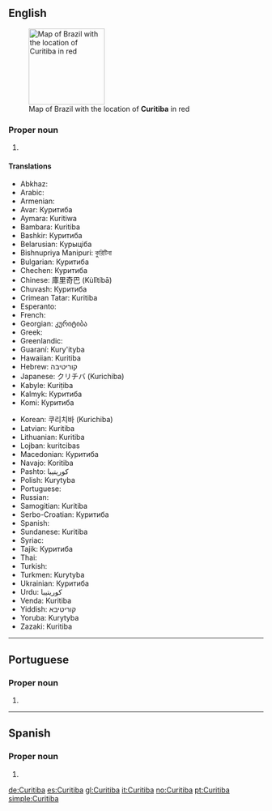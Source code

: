 ==English==
{{wikipedia}}
[[Image:Curitiba in Brazil.png|150px|right|thumb|Map of Brazil with the location of '''Curitiba''' in red]]

===Proper noun===
{{en-proper noun}}

# {{place:capital of Paraná, Brazil|en}}

====Translations====
{{trans-top|State capital of Paraná}}
* Abkhaz: {{t|ab|Цуритиба}}
* Arabic: {{t|ar|كوريتيبا}}
* Armenian: {{t|hy|Կուրիտիբա}}
* Avar: Куритиба
* Aymara: Kuritiwa
* Bambara: Kuritiba
* Bashkir: Куритиба
* Belarusian: Курыціба
* Bishnupriya Manipuri: কুরিটিবা
* Bulgarian: Куритиба
* Chechen: Куритиба
* Chinese: 庫里奇巴 (Kùlǐtíbā)
* Chuvash: Куритиба
* Crimean Tatar: Kuritiba
* Esperanto: {{t|eo|Kuritibo}}
* French: {{t|fr|Curitiba}}
* Georgian: კურიტიბა
* Greek: {{t|el|Κουριτίμπα}}
* Greenlandic: {{t|kl|Kuritiba}}
* Guaraní: Kury'ityba
* Hawaiian: Kuritiba
* Hebrew: קוריטיבה
* Japanese: クリチバ (Kurichiba)
* Kabyle: Kuriṭiba
* Kalmyk: Куритиба
* Komi: Куритиба
{{trans-mid}}
* Korean: 쿠리치바 (Kurichiba)
* Latvian: Kuritiba
* Lithuanian: Kuritiba
* Lojban: kuritcibas
* Macedonian: Куритиба
* Navajo: Koritiba
* Pashto: كوريتيبا
* Polish: Kurytyba
* Portuguese: {{t+|pt|Curitiba}}
* Russian: {{t|ru|Куритиба}}
* Samogitian: Kuritiba
* Serbo-Croatian: Куритиба
* Spanish: {{t+|es|Curitiba}}
* Sundanese: Kuritiba
* Syriac: {{t|syc|ܩܘܪܝܛܝܒܐ|sc=Syrc}}
* Tajik: Куритиба
* Thai: {{t|th|กูรีตีบา}}
* Turkish: {{t|tr|Curitiba}}
* Turkmen: Kurytyba
* Ukrainian: Куритиба
* Urdu: كوريتيبا
* Venda: Kuritiba
* Yiddish: קוריטיבא
* Yoruba: Kurytyba
* Zazaki: Kuritiba
{{trans-bottom}}

----

==Portuguese==

===Proper noun===
{{pt-proper noun|f}}

# {{place:capital of Paraná, Brazil|pt|Curitiba}}

----

==Spanish==
{{wikipedia|lang=es}}

===Proper noun===
{{es-proper noun|f}}

# {{place:capital of Paraná, Brazil|es|Curitiba}}

[[de:Curitiba]]
[[es:Curitiba]]
[[gl:Curitiba]]
[[it:Curitiba]]
[[no:Curitiba]]
[[pt:Curitiba]]
[[simple:Curitiba]]